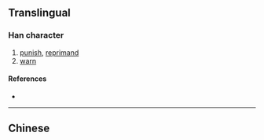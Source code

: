 {{also|懲}}
{{character info}}
==Translingual==

===Han character===
{{Han char|rn=61|rad=心|as=08|sn=12|four=|canj=HMP|ids=⿱征心}}

# [[punish]], [[reprimand]]
# [[warn]]

====References====
* {{Han ref|kx=0392.181|dkj=10851|hdz=42311.130|uh=60E9|ud=24809}}

----

==Chinese==
{{zh-see|懲}}